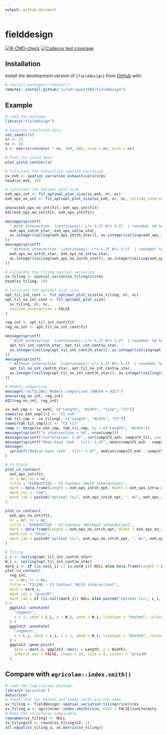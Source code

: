 ```yaml
---
output: github_document
---
```


# fielddesign

<!-- badges: start -->
[![R-CMD-check](https://github.com/jcrodriguez1989/fielddesign/actions/workflows/R-CMD-check.yaml/badge.svg)](https://github.com/jcrodriguez1989/fielddesign/actions/workflows/R-CMD-check.yaml)
[![Codecov test coverage](https://codecov.io/gh/jcrodriguez1989/fielddesign/graph/badge.svg)](https://app.codecov.io/gh/jcrodriguez1989/fielddesign)
<!-- badges: end -->

## Installation

Install the development version of `{fielddesign}` from [GitHub](https://github.com/jcrodriguez1989/fielddesign) with:

```r
# install.packages("remotes")
remotes::install_github("jcrodriguez1989/fielddesign")
```

## Example

```r
# Load the package.
library("fielddesign")

# Generate simulated data.
set.seed(420)
nr <- 12
nc <- 10
x <- matrix(rnorm(nr * nc, 500, 60), nrow = nr, ncol = nc)

# Plot the yield data.
plot_yield_contour(x)

# Calculate the exhaustive spatial variation.
sv_exh <- spatial_variation_exhaustive(x)$res
head(sv_exh, 10)

# Calculate the optimal plot size.
exh_ops_int <- fit_optimal_plot_size(sv_exh, nr, nc)
exh_ops_no_int <- fit_optimal_plot_size(sv_exh, nr, nc, include_interaction = FALSE)

anova(exh_ops_no_int$fit, exh_ops_int$fit)
AIC(exh_ops_no_int$fit, exh_ops_int$fit)

message(sprintf(
  " With interaction  (continuous): L*= %.2f W*= %.2f  | rounded: %d %d",
  exh_ops_int$h_star, exh_ops_int$w_star,
  as.integer(ceiling(exh_ops_int$h_star)), as.integer(ceiling(exh_ops_int$w_star))
))
message(sprintf(
  " Without interaction  (continuous): L*= %.2f W*= %.2f  | rounded: %d %d",
  exh_ops_no_int$h_star, exh_ops_no_int$w_star,
  as.integer(ceiling(exh_ops_no_int$h_star)), as.integer(ceiling(exh_ops_no_int$w_star))
))

# Calculate the tiling spatial variation.
sv_tiling <- spatial_variation_tiling(x)$res
head(sv_tiling, 10)

# Calculate the optimal plot size.
opt_til_int_cont <- fit_optimal_plot_size(sv_tiling, nr, nc)
opt_til_no_int_cont <- fit_optimal_plot_size(
  sv_tiling, nr, nc,
  include_interaction = FALSE
)

reg_int <- opt_til_int_cont$fit
reg_no_int <- opt_til_no_int_cont$fit

message(sprintf(
  " With interaction  (continuous): L*= %.2f W*= %.2f  | rounded: %d %d",
  opt_til_int_cont$h_star, opt_til_int_cont$w_star,
  as.integer(ceiling(opt_til_int_cont$h_star)), as.integer(ceiling(opt_til_int_cont$w_star))
))
message(sprintf(
  " Without interaction  (continuous): L*= %.2f W*= %.2f  | rounded: %d %d",
  opt_til_no_int_cont$h_star, opt_til_no_int_cont$w_star,
  as.integer(ceiling(opt_til_no_int_cont$h_star)), as.integer(ceiling(opt_til_no_int_cont$w_star))
))

# Models comparison.
message("\n[TILING] Models comparison (ANOVA + AIC)")
anova(reg_no_int, reg_int)
AIC(reg_no_int, reg_int)

sv_exh_cmp <- sv_exh[, c("Length", "Width", "Size", "CV")]
names(sv_exh_cmp)[4] <- "CV_exh"
tab_til_cmp <- sv_tiling[, c("Length", "Width", "CV")]
names(tab_til_cmp)[3] <- "CV_til"
comp <- merge(sv_exh_cmp, tab_til_cmp, by = c("Length", "Width"))
message(sprintf("n intersection = %d", nrow(comp)))
message(sprintf("Correlation: %.4f", cor(comp$CV_exh, comp$CV_til, use = "complete.obs")))
message(sprintf("Mean bias (exh - til): %.4f", mean(comp$CV_exh - comp$CV_til, na.rm = TRUE)))
message(
  sprintf("Median bias (exh - til): %.4f", median(comp$CV_exh - comp$CV_til, na.rm = TRUE))
)

# CV Plots.
plot_cv_contour(
  exh_ops_int$fit,
  nr = nr, nc = nc,
  title = "EXHAUSTIVE — CV Contour (With interaction)",
  mark = data.frame(Length = exh_ops_int$h_opt, Width = exh_ops_int$w_opt),
  mark_col = "red",
  mark_lab = paste0("optimal (L=", exh_ops_int$h_opt, ", W=", exh_ops_int$w_opt, ")")
)

plot_cv_contour(
  exh_ops_no_int$fit,
  nr = nr, nc = nc,
  title = "EXHAUSTIVE — CV Contour (Without interaction)",
  mark = data.frame(Length = exh_ops_no_int$h_opt, Width = exh_ops_no_int$w_opt),
  mark_col = "blue",
  mark_lab = paste0("optimal (L=", exh_ops_no_int$h_opt, ", W=", exh_ops_no_int$w_opt, ")")
)

# Tiling.
L_i <- ceiling(opt_til_int_cont$h_star)
W_i <- ceiling(opt_til_int_cont$w_star)
mark_i <- if (is.na(L_i) || is.na(W_i)) NULL else data.frame(Length = L_i, Width = W_i)
plot_cv_contour(
  reg_int,
  nr = nr, nc = nc,
  title = "TILING — CV Contour (With interaction)",
  mark = mark_i,
  mark_col = "grey30",
  mark_lab = if (is.null(mark_i)) NULL else paste0("optimal (L=", L_i, ", W=", W_i, ")")
) +
  ggplot2::annotate(
    "segment",
    x = 1, xend = L_i, y = W_i, yend = W_i, linetype = "dashed", colour = "grey30"
  ) +
  ggplot2::annotate(
    "segment",
    x = L_i, xend = L_i, y = 1, yend = W_i, linetype = "dashed", colour = "grey30"
  ) +
  ggplot2::geom_point(
    data = mark_i, ggplot2::aes(x = Length, y = Width),
    inherit.aes = FALSE, shape = 16, size = 4, colour = "grey30"
  )
```

## Compare with `agricolae::index.smith()`

```r
# Load the {agricolae} package.
library("agricolae")
data(rice)
# Check that our method and index.smith are the same.
sv_tiling <- fielddesign::spatial_variation_tiling(rice)$res
sv_tiling_a <- agricolae::index.smith(rice, PLOT = FALSE)$uniformity
# Make the structures comparable.
rownames(sv_tiling) <- NULL
sv_tiling$CV <- round(sv_tiling$CV, 1)
all.equal(sv_tiling_a, as.matrix(sv_tiling))
```
